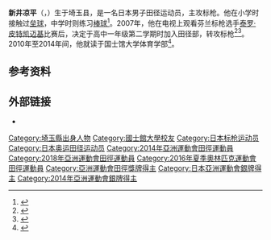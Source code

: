 {{NoteTA|G1=Sports}}
{{Infobox sportsperson
| name           = 新井凉平
| image          = 2016-06 Ryohei Arai Bislett.jpg
| imagesize      = <!-- Only for images narrower than 220 pixels -->
| caption        = 摄于2016年
| sport          = [[田径|田径]]
| event          = [[标枪|标枪]]
| birth_date     = {{birth date and age|1991|6|23|df=yes}}
| birth_place    = {{JPN}}[[埼玉县|埼玉县]]
| height         = {{convert|1.83|m|ftin|abbr=on}}
| weight         = {{convert|90|kg|lb|abbr=on}}
| education      = [[國士館大學|國士館大學]]
| club           = 
| coach          = 
| medaltemplates = 
{{MedalSport|男子[[田径|田径]]}}
{{MedalCountry|{{JPN}}}}
{{MedalCompetition|[[亚洲运动会|亚洲运动会]]}}
{{MedalSilver|[[2014年亚洲运动会|2014 仁川]]|[[2014年亚洲运动会田径比赛|标枪]]}}
{{MedalCompetition|[[亚洲田径锦标赛|亚洲田径锦标赛]]}}
{{MedalBronze|[[2019年亚洲田径锦标赛|2019 多哈]]|标枪}}
}}
'''新井凉平'''（{{jpn|j=新井 涼平|hg=あらい りょうへい|rm=Arai Ryōhei}}，{{bd|1991年|6月23日||}}）生于埼玉县，是一名日本男子田径运动员，主攻标枪。他在小学时接触过[[垒球|垒球]]，中学时则练习[[棒球|棒球]]<ref>{{cite web|url=https://www.olympicchannel.com/ja/stories/features/detail/%E6%96%B0%E4%BA%95%E6%B6%BC%E5%B9%B3-%E4%B8%96%E7%95%8C%E9%99%B8%E4%B8%8A%E3%81%AB%E5%BD%B1%E9%9F%BF%E3%81%95%E3%82%8C%E3%82%84%E3%82%8A%E6%8A%95%E3%81%91%E3%81%AE%E4%B8%96%E7%95%8C%E3%81%AB-%E6%9D%B1%E4%BA%AC%E3%81%A62%E5%BA%A6%E7%9B%AE%E3%81%AE%E4%BA%94%E8%BC%AA%E5%87%BA%E5%A0%B4%E3%82%92%E7%9B%AE%E6%8C%87%E3%81%99/|script-title=ja:新井涼平：世界陸上に影響されやり投げの世界に...東京で2度目の五輪出場を目指す|publisher=[[奥林匹克频道|Olympic Channel]]|date=2019-03-28|accessdate=2020-09-16|archiveurl=https://archive.today/20200916072836/https://www.olympicchannel.com/ja/stories/features/detail/%E6%96%B0%E4%BA%95%E6%B6%BC%E5%B9%B3-%E4%B8%96%E7%95%8C%E9%99%B8%E4%B8%8A%E3%81%AB%E5%BD%B1%E9%9F%BF%E3%81%95%E3%82%8C%E3%82%84%E3%82%8A%E6%8A%95%E3%81%91%E3%81%AE%E4%B8%96%E7%95%8C%E3%81%AB-%E6%9D%B1%E4%BA%AC%E3%81%A62%E5%BA%A6%E7%9B%AE%E3%81%AE%E4%BA%94%E8%BC%AA%E5%87%BA%E5%A0%B4%E3%82%92%E7%9B%AE%E6%8C%87%E3%81%99/|archivedate=2020-09-16}}</ref>。2007年，他在电视上观看芬兰标枪选手[[泰罗·皮特凯迈基|泰罗·皮特凯迈基]]比赛后，决定于高中一年级第二学期时加入田径部，转攻标枪<ref>{{cite web|url=https://www.incheon2014ag.org/Sports/Biographies/Athletes_Profile/?ParticCode=5103341&lang=en|title=Ryohei Arai|work=Incheon 2014|accessdate=2020-09-16|archiveurl=https://web.archive.org/web/20141007012106/http://www.incheon2014ag.org/Sports/Biographies/Athletes_Profile/?ParticCode=5103341&lang=en|archivedate=2014-10-07}}</ref><ref>{{cite web|url=https://sports.yahoo.co.jp/column/detail/201409080008-spnavi?page=1|script-title=ja:やり投げの新星・新井涼平、覚醒の理由 「記録を狙える」アジア大会への自信|publisher=Sportsnavi|date=2014-09-08|accessdate=2020-09-15|archiveurl=https://web.archive.org/web/20200917005739/https://sports.yahoo.co.jp/column/detail/201409080008-spnavi?page=1|archivedate=2020-09-17|dead-url=no}}</ref>。2010年至2014年间，他就读于国士馆大学体育学部<ref>{{cite web|url=https://www.kokushikan.ac.jp/tokyo2020/olympian.html|script-title=ja:国士舘のオリンピアン|work={{lang|ja|国士舘大学}}|accessdate=2020-09-16|archiveurl=https://web.archive.org/web/20200917002952/https://www.kokushikan.ac.jp/tokyo2020/olympian.html|archivedate=2020-09-17|dead-url=no}}</ref>。

==参考资料==
{{Reflist}}

==外部链接==
* {{iaaf name|267632}}

{{Authority control}}

{{DEFAULTSORT:Arai, Ryohei}}
[[Category:埼玉縣出身人物|Category:埼玉縣出身人物]]
[[Category:國士館大學校友|Category:國士館大學校友]]
[[Category:日本标枪运动员|Category:日本标枪运动员]]
[[Category:日本奥运田径运动员|Category:日本奥运田径运动员]]
[[Category:2014年亞洲運動會田徑運動員|Category:2014年亞洲運動會田徑運動員]]
[[Category:2018年亞洲運動會田徑運動員|Category:2018年亞洲運動會田徑運動員]]
[[Category:2016年夏季奧林匹克運動會田徑運動員|Category:2016年夏季奧林匹克運動會田徑運動員]]
[[Category:亞洲運動會田徑獎牌得主|Category:亞洲運動會田徑獎牌得主]]
[[Category:日本亞洲運動會銀牌得主|Category:日本亞洲運動會銀牌得主]]
[[Category:2014年亞洲運動會銀牌得主|Category:2014年亞洲運動會銀牌得主]]